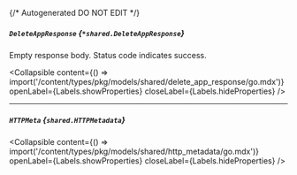 {/* Autogenerated DO NOT EDIT  */}

##### `DeleteAppResponse` *{`*shared.DeleteAppResponse`}*
Empty response body. Status code indicates success.

<Collapsible content={() => import('/content/types/pkg/models/shared/delete_app_response/go.mdx')} openLabel={Labels.showProperties} closeLabel={Labels.hideProperties} />


---
##### `HTTPMeta` *{`shared.HTTPMetadata`}*

<Collapsible content={() => import('/content/types/pkg/models/shared/http_metadata/go.mdx')} openLabel={Labels.showProperties} closeLabel={Labels.hideProperties} />



